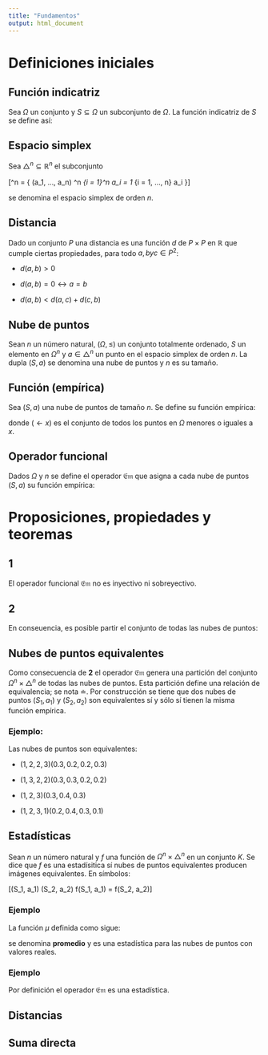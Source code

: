```yaml
---
title: "Fundamentos"
output: html_document
---
```

# Definiciones iniciales

## Función indicatriz

Sea $\Omega$ un conjunto y $S \subseteq \Omega$ un subconjunto de $\Omega$. La función indicatriz de $S$ se define así:
\begin{gather*}
I_S: \Omega \longrightarrow \{ 0 , 1\}\\
I_S(x) := 
\begin{cases}
1 \text{ si } x \in S\\
0 \text{ si } x \notin S
\end{cases}
\end{gather*}

## Espacio simplex

Sea $\bigtriangleup^n \subseteq \mathbb{R}^n$ el subconjunto 

\[\bigtriangleup^n = \left \{ (a_1, ..., a_n) \in \mathbb{R}^n \mid \sum\limits_{i = 1}^n a_i = 1 \wedge \forall_{i = 1, ..., n} a_i \geq 0 \right \}\]

se denomina el espacio simplex de orden $n$.

## Distancia

Dado un conjunto $P$ una distancia es una función $d$ de $P \times P$ en $\mathbb{R}$ que cumple ciertas propiedades, para todo $a, b y c \in P^2$:

- $d(a,b) > 0$

- $d(a,b) = 0 \longleftrightarrow a = b$

- $d(a,b) < d(a,c) + d(c,b)$

## Nube de puntos

Sean $n$ un número natural, $(\Omega, \leq)$ un conjunto totalmente ordenado, $S$ un elemento en $\Omega^n$ y $a \in \bigtriangleup^n$ un punto en el espacio simplex de orden $n$. La dupla $(S, a)$ se denomina una nube de puntos y $n$ es su tamaño.

## Función (empírica)

Sea $(S, a)$ una nube de puntos de tamaño $n$. Se define su función empírica:

\begin{gather*}
f_{Em}: \Omega \longrightarrow [0,1]\\
f_{Em}(x) := \sum\limits_{i = 1}^n a_iI_{(\leftarrow x)}(s_i)
\end{gather*}

donde $(\leftarrow x)$ es el conjunto de todos los puntos en $\Omega$ menores o iguales a $x$.

## Operador funcional

Dados $\Omega$ y $n$ se define el operador $\mathfrak{Em}$ que asigna a cada nube de puntos $(S, a)$ su función empírica:

\begin{gather*}
\mathfrak{Em}: \Omega^n \times \bigtriangleup^n \longrightarrow [0,1]^{\Omega}\\
\mathfrak{Em}((S, a)) = f_{Em}
\end{gather*}

# Proposiciones, propiedades y teoremas

## 1

El operador funcional $\mathfrak{Em}$ no es inyectivo ni sobreyectivo.

## 2

En conseuencia, es posible partir el conjunto de todas las nubes de puntos:

\begin{gather*}
\Omega^n \times \bigtriangleup^n /\mathfrak{Em}
\end{gather*}

## Nubes de puntos equivalentes

Como consecuencia de **2** el operador $\mathfrak{Em}$ genera una partición del conjunto $\Omega^n \times \bigtriangleup^n$ de todas las nubes de puntos. Esta partición define una relación de equivalencia; se nota $\doteq$. Por construcción se tiene que dos nubes de puntos $(S_1, a_1)$ y $(S_2, a_2)$ son equivalentes sí y sólo sí tienen la misma función empírica.

### Ejemplo:

Las nubes de puntos son equivalentes:

- $(1, 2, 2, 3) (0.3, 0.2, 0.2, 0.3)$

- $(1, 3, 2, 2) (0.3, 0.3, 0.2, 0.2)$

- $(1, 2, 3) (0.3, 0.4, 0.3)$

- $(1, 2, 3, 1) (0.2, 0.4, 0.3, 0.1)$

## Estadísticas

Sean $n$ un número natural y $f$ una función de $\Omega^n \times \bigtriangleup^n$ en un conjunto $K$. Se dice que $f$ es una estadísitica sí nubes de puntos equivalentes producen imágenes equivalentes. En símbolos:

\[(S_1, a_1) \doteq (S_2, a_2) \longrightarrow f(S_1, a_1) = f(S_2, a_2)\]

### Ejemplo

La función $\mu$ definida como sigue:

\begin{gather*}
\mu: \mathbb{R}^n \times \bigtriangleup^n \longrightarrow \mathbb{R}\\
\mu((S, a)) = \sum\limits_{i = 1}^n a_iS_i
\end{gather*}

se denomina **promedio** y es una estadística para las nubes de puntos con valores reales.

### Ejemplo

Por definición el operador $\mathfrak{Em}$ es una estadística.

## Distancias

## Suma directa
